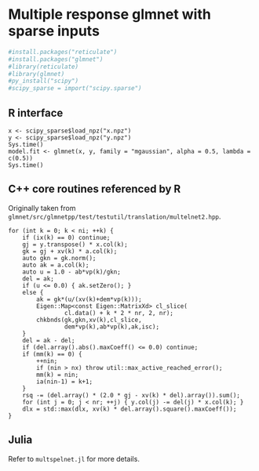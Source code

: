 # Multiple response glmnet with sparse inputs


```{r}
#install.packages("reticulate")
#install.packages("glmnet")
#library(reticulate)
#library(glmnet)
#py_install("scipy")
#scipy_sparse = import("scipy.sparse")
```

## R interface

```
x <- scipy_sparse$load_npz("x.npz")
y <- scipy_sparse$load_npz("y.npz")
Sys.time()
model.fit <- glmnet(x, y, family = "mgaussian", alpha = 0.5, lambda = c(0.5))
Sys.time()
```

## C++ core routines referenced by R

Originally taken from `glmnet/src/glmnetpp/test/testutil/translation/multelnet2.hpp`.

```
for (int k = 0; k < ni; ++k) {
    if (ix(k) == 0) continue;
    gj = y.transpose() * x.col(k);
    gk = gj + xv(k) * a.col(k);
    auto gkn = gk.norm();
    auto ak = a.col(k);
    auto u = 1.0 - ab*vp(k)/gkn;
    del = ak;
    if (u <= 0.0) { ak.setZero(); }
    else {
        ak = gk*(u/(xv(k)+dem*vp(k)));
        Eigen::Map<const Eigen::MatrixXd> cl_slice(
                cl.data() + k * 2 * nr, 2, nr);
        chkbnds(gk,gkn,xv(k),cl_slice,
                dem*vp(k),ab*vp(k),ak,isc);
    }
    del = ak - del;
    if (del.array().abs().maxCoeff() <= 0.0) continue;
    if (mm(k) == 0) {
        ++nin;
        if (nin > nx) throw util::max_active_reached_error();
        mm(k) = nin;
        ia(nin-1) = k+1;
    }
    rsq -= (del.array() * (2.0 * gj - xv(k) * del).array()).sum();
    for (int j = 0; j < nr; ++j) { y.col(j) -= del(j) * x.col(k); }
    dlx = std::max(dlx, xv(k) * del.array().square().maxCoeff());
}
```

## Julia

Refer to `multspelnet.jl` for more details.
